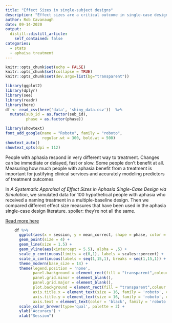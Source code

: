 ```yaml
---
title: "Effect Sizes in single-subject designs"
description: "Effect sizes are a critical outcome in single-case design research, but choosing the appropriate effect size for a given study can be challenging."
author: Rob Cavanaugh
date: 09-14-2020
output:
  distill::distill_article:
    self_contained: false
categories:
  - stats
  - aphaisa treatment
---
```



```r
knitr::opts_chunk$set(echo = FALSE)
knitr::opts_chunk$set(collapse = TRUE)
knitr::opts_chunk$set(dev.args=list(bg="transparent"))
```


```r
library(ggplot2)
library(dplyr)
library(see)
library(readr)
library(here)
df <- read_csv(here('data', 'shiny_data.csv'))  %>%
  mutate(sub_id = as.factor(sub_id),
         phase = as.factor(phase))
```
```r
library(showtext)
font_add_google(name = "Roboto", family = "roboto",
                regular.wt = 300, bold.wt = 500)
showtext_auto()
showtext_opts(dpi = 112)
```
People with aphasia respond in very different way to treatment. Changes can be immediate or delayed, fast or slow. Some people don't benefit at all. Measuring how much people with aphasia benefit from a treatment is important for justifying clinical services and accurately modeling predictors of treatment outcomes

In _A Systematic Appraisal of Effect Sizes in Aphasia Single-Case Design via Simulation_, we simulated data for 100 hypothetical people with aphasia who received a naming treatment in a multiple-baseline design. Then we compared  different effect size measures that have been used in the aphasia single-case design literature. spoiler: they're not all the same.

<a href="https://rb-cavanaugh.shinyapps.io/aphasia-effect-sizes/" target="_blank" rel = "noreferrer"> Read more here</a>


```r


    df %>%
      ggplot(aes(x = session, y = mean_correct, shape = phase, color = sub_id,)) +
      geom_point(size = 4) +
      geom_line(size = 1.5) + 
      geom_vline(aes(xintercept = 5.5), alpha = .5) +
      scale_y_continuous(limits = c(0,1), labels = scales::percent) +
      scale_x_continuous(labels = seq(1,15,1), breaks = seq(1,15,1)) +
      theme_modern(base_size = 14) +
      theme(legend.position = 'none',
            panel.background = element_rect(fill = "transparent",colour = NA), 
            panel.grid.minor = element_blank(), 
            panel.grid.major = element_blank(),
            plot.background = element_rect(fill = "transparent",colour = NA),
            axis.title.x = element_text(size = 16, family = 'roboto', color = 'black'),
            axis.title.y = element_text(size = 16, family = 'roboto', color = 'black'),
            axis.text = element_text(color = 'black', family = 'roboto')) + 
      scale_color_brewer(type='qual', palette = 2) +
      ylab('Accuracy') +
      xlab("Session") 


```


